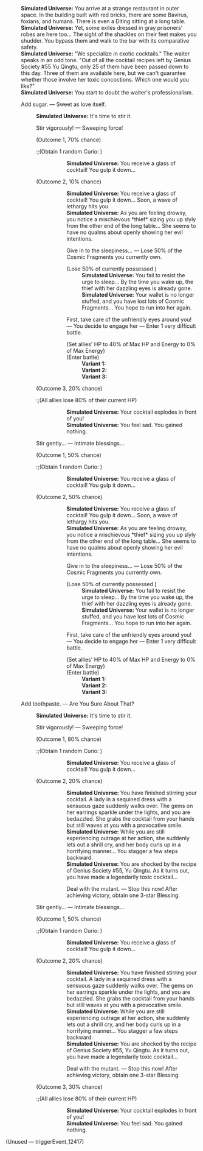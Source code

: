 {{Dialogue Start}}
:'''Simulated Universe:''' You arrive at a strange restaurant in outer space. In the building built with red bricks, there are some Bavirus, foxians, and humans. There is even a Diting sitting at a long table.
:'''Simulated Universe:''' Yet, some exiles dressed in gray prisoners' robes are here too... The sight of the shackles on their feet makes you shudder. You bypass them and walk to the bar with its comparative safety.
:'''Simulated Universe:''' "We specialize in exotic cocktails." The waiter speaks in an odd tone. "Out of all the cocktail recipes left by Genius Society #55 Yu Qingtu, only 25 of them have been passed down to this day. Three of them are available here, but we can't guarantee whether those involve her toxic concoctions. Which one would you like?"
:'''Simulated Universe:''' You start to doubt the waiter's professionalism.
:{{DIcon|Star}} Add sugar. &mdash; Sweet as love itself.
::'''Simulated Universe:''' It's time to stir it.
::{{DIcon|Star}} Stir vigorously! &mdash; Sweeping force!
::;(Outcome 1, 70% chance)
:::;(Obtain 1 random Curio&colon; {{Item|The Pinkest Collision|20|type=Curio}})
::::'''Simulated Universe:''' You receive a glass of cocktail! You gulp it down...
::;(Outcome 2, 10% chance)
::::'''Simulated Universe:''' You receive a glass of cocktail! You gulp it down... Soon, a wave of lethargy hits you.
::::'''Simulated Universe:''' As you are feeling drowsy, you notice a mischievous *thief* sizing you up slyly from the other end of the long table... She seems to have no qualms about openly showing her evil intentions.
::::{{DIcon|Star}} Give in to the sleepiness... &mdash; Lose 50% of the Cosmic Fragments you currently own.
::::;(Lose 50% of currently possessed {{Item|Cosmic Fragment|20}})
:::::'''Simulated Universe:''' You fail to resist the urge to sleep... By the time you wake up, the thief with her dazzling eyes is already gone.
:::::'''Simulated Universe:''' Your wallet is no longer stuffed, and you have lost lots of Cosmic Fragments... You hope to run into her again.
::::{{DIcon|Star}} First, take care of the unfriendly eyes around you! &mdash; You decide to engage her &mdash; Enter 1 very difficult battle.
::::;(Set allies' HP to 40% of Max HP and Energy to 0% of Max Energy)
::::;(Enter battle)
:::::'''Variant 1:''' {{Enemy List|Silvermane Lieutenant*1/-25% HP}}
:::::'''Variant 2:''' {{Enemy List|Aurumaton Gatekeeper*1/-25% HP}}
:::::'''Variant 3:''' {{Enemy List|Disciples of Sanctus Medicus: Shape Shifter*1/-25% HP}}
::;(Outcome 3, 20% chance)
:::;(All allies lose 80% of their current HP)
::::'''Simulated Universe:''' Your cocktail explodes in front of you!
::::'''Simulated Universe:''' You feel sad. You gained nothing.
::{{DIcon|Star}} Stir gently... &mdash; Intimate blessings...
::;(Outcome 1, 50% chance)
:::;(Obtain 1 random Curio&colon; {{Item|The Pinkest Collision|20|type=Curio}})
::::'''Simulated Universe:''' You receive a glass of cocktail! You gulp it down...
::;(Outcome 2, 50% chance)
::::'''Simulated Universe:''' You receive a glass of cocktail! You gulp it down... Soon, a wave of lethargy hits you.
::::'''Simulated Universe:''' As you are feeling drowsy, you notice a mischievous *thief* sizing you up slyly from the other end of the long table... She seems to have no qualms about openly showing her evil intentions.
::::{{DIcon|Star}} Give in to the sleepiness... &mdash; Lose 50% of the Cosmic Fragments you currently own.
::::;(Lose 50% of currently possessed {{Item|Cosmic Fragment|20}})
:::::'''Simulated Universe:''' You fail to resist the urge to sleep... By the time you wake up, the thief with her dazzling eyes is already gone.
:::::'''Simulated Universe:''' Your wallet is no longer stuffed, and you have lost lots of Cosmic Fragments... You hope to run into her again.
::::{{DIcon|Star}} First, take care of the unfriendly eyes around you! &mdash; You decide to engage her &mdash; Enter 1 very difficult battle.
::::;(Set allies' HP to 40% of Max HP and Energy to 0% of Max Energy)
::::;(Enter battle)
:::::'''Variant 1:''' {{Enemy List|Silvermane Lieutenant*1/-25% HP}}
:::::'''Variant 2:''' {{Enemy List|Aurumaton Gatekeeper*1/-25% HP}}
:::::'''Variant 3:''' {{Enemy List|Disciples of Sanctus Medicus: Shape Shifter*1/-25% HP}}
:{{DIcon|Star}} Add toothpaste. &mdash; Are You Sure About That?
::'''Simulated Universe:''' It's time to stir it.
::{{DIcon|Star}} Stir vigorously! &mdash; Sweeping force!
::;(Outcome 1, 80% chance)
:::;(Obtain 1 random Curio&colon; {{Item|Thalan Toxi-Flame|20|type=Curio}})
::::'''Simulated Universe:''' You receive a glass of cocktail! You gulp it down...
::;(Outcome 2, 20% chance)
::::'''Simulated Universe:''' You have finished stirring your cocktail. A lady in a sequined dress with a sensuous gaze suddenly walks over. The gems on her earrings sparkle under the lights, and you are bedazzled. She grabs the cocktail from your hands but still waves at you with a provocative smile.
::::'''Simulated Universe:''' While you are still experiencing outrage at her action, she suddenly lets out a shrill cry, and her body curls up in a horrifying manner... You stagger a few steps backward.
::::'''Simulated Universe:''' You are shocked by the recipe of Genius Society #55, Yu Qingtu. As it turns out, you have made a legendarily toxic cocktail...
::::{{DIcon|Star}} Deal with the mutant. &mdash; Stop this now! After achieving victory, obtain one 3-star Blessing.
:::;(Enter battle)
::::'''Variant 1:''' {{Enemy List|Disciples of Sanctus Medicus: Shape Shifter (Bug)*1/-25% HP}}
::::'''Variant 2:''' {{Enemy List|Stormbringer (Bug)*1/-25% HP}}
::::'''Variant 3:''' {{Enemy List|Everwinter Shadewalker*2/-25% HP; Guardian Shadow (Bug)*1/-25% HP}}
::{{DIcon|Star}} Stir gently... &mdash; Intimate blessings...
::;(Outcome 1, 50% chance)
:::;(Obtain 1 random Curio&colon; {{Item|Thalan Toxi-Flame|20|type=Curio}})
::::'''Simulated Universe:''' You receive a glass of cocktail! You gulp it down...
::;(Outcome 2, 20% chance)
::::'''Simulated Universe:''' You have finished stirring your cocktail. A lady in a sequined dress with a sensuous gaze suddenly walks over. The gems on her earrings sparkle under the lights, and you are bedazzled. She grabs the cocktail from your hands but still waves at you with a provocative smile.
::::'''Simulated Universe:''' While you are still experiencing outrage at her action, she suddenly lets out a shrill cry, and her body curls up in a horrifying manner... You stagger a few steps backward.
::::'''Simulated Universe:''' You are shocked by the recipe of Genius Society #55, Yu Qingtu. As it turns out, you have made a legendarily toxic cocktail...
::::{{DIcon|Star}} Deal with the mutant. &mdash; Stop this now! After achieving victory, obtain one 3-star Blessing.
:::;(Enter battle)
::::'''Variant 1:''' {{Enemy List|Disciples of Sanctus Medicus: Shape Shifter (Bug)*1/-25% HP}}
::::'''Variant 2:''' {{Enemy List|Stormbringer (Bug)*1/-25% HP}}
::::'''Variant 3:''' {{Enemy List|Everwinter Shadewalker*2/-25% HP; Guardian Shadow (Bug)*1/-25% HP}}
::;(Outcome 3, 30% chance)
:::;(All allies lose 80% of their current HP)
::::'''Simulated Universe:''' Your cocktail explodes in front of you!
::::'''Simulated Universe:''' You feel sad. You gained nothing.

;(Unused &mdash; triggerEvent_12417)

{{Dialogue End}}